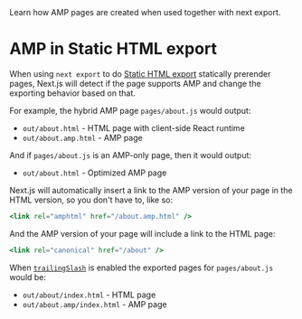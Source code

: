 <PageMeta>
   Learn how AMP pages are created when used together with next export.
</PageMeta>

# AMP in Static HTML export

When using `next export` to do [Static HTML export](/docs/advanced-features/static-html-export.md) statically prerender pages, Next.js will detect if the page supports AMP and change the exporting behavior based on that.

For example, the hybrid AMP page `pages/about.js` would output:

- `out/about.html` - HTML page with client-side React runtime
- `out/about.amp.html` - AMP page

And if `pages/about.js` is an AMP-only page, then it would output:

- `out/about.html` - Optimized AMP page

Next.js will automatically insert a link to the AMP version of your page in the HTML version, so you don't have to, like so:

```jsx
<link rel="amphtml" href="/about.amp.html" />
```

And the AMP version of your page will include a link to the HTML page:

```jsx
<link rel="canonical" href="/about" />
```

When [`trailingSlash`](/docs/api-reference/next.config.js/trailing-slash.md) is enabled the exported pages for `pages/about.js` would be:

- `out/about/index.html` - HTML page
- `out/about.amp/index.html` - AMP page

